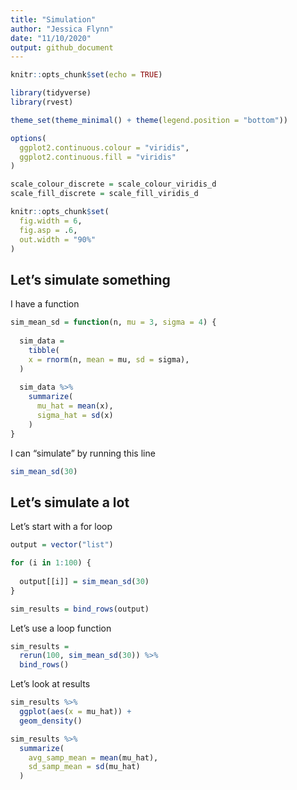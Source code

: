 ```yaml
---
title: "Simulation"
author: "Jessica Flynn"
date: "11/10/2020"
output: github_document
---
```


```r
knitr::opts_chunk$set(echo = TRUE)
```

```r
library(tidyverse)
library(rvest)

theme_set(theme_minimal() + theme(legend.position = "bottom"))

options(
  ggplot2.continuous.colour = "viridis",
  ggplot2.continuous.fill = "viridis"
)

scale_colour_discrete = scale_colour_viridis_d
scale_fill_discrete = scale_fill_viridis_d

knitr::opts_chunk$set(
  fig.width = 6,
  fig.asp = .6,
  out.width = "90%"
)

```

## Let's simulate something

I have a function

```r
sim_mean_sd = function(n, mu = 3, sigma = 4) {
  
  sim_data = 
    tibble(
    x = rnorm(n, mean = mu, sd = sigma),
  )
  
  sim_data %>% 
    summarize(
      mu_hat = mean(x),
      sigma_hat = sd(x)
    )
}
```

I can "simulate" by running this line

```r
sim_mean_sd(30)
```

## Let's simulate a lot

Let's start with a for loop

```r
output = vector("list")

for (i in 1:100) {
  
  output[[i]] = sim_mean_sd(30)
}

sim_results = bind_rows(output)

```

Let's use a loop function

```r
sim_results = 
  rerun(100, sim_mean_sd(30)) %>% 
  bind_rows()
```

Let's look at results

```r
sim_results %>% 
  ggplot(aes(x = mu_hat)) + 
  geom_density()

sim_results %>% 
  summarize(
    avg_samp_mean = mean(mu_hat), 
    sd_samp_mean = sd(mu_hat)
  )

```

